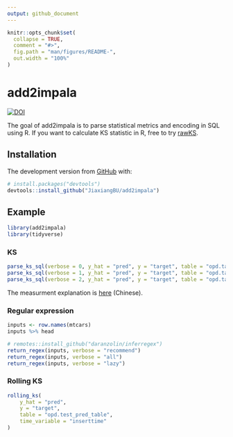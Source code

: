 ```yaml
---
output: github_document
---
```


<!-- README.md is generated from README.Rmd. Please edit that file -->

```r
knitr::opts_chunk$set(
  collapse = TRUE,
  comment = "#>",
  fig.path = "man/figures/README-",
  out.width = "100%"
)
```
# add2impala

<!-- badges: start -->
[![DOI](https://zenodo.org/badge/195213708.svg)](https://zenodo.org/badge/latestdoi/195213708)
<!-- badges: end -->

The goal of add2impala is to parse statistical metrics and encoding in SQL using R.
If you want to calculate KS statistic in R, free to try [rawKS](https://github.com/JiaxiangBU/rawKS).

## Installation

The development version from [GitHub](https://github.com/) with:

``` r
# install.packages("devtools")
devtools::install_github("JiaxiangBU/add2impala")
```
## Example

```r
library(add2impala)
library(tidyverse)
```

### KS

```r
parse_ks_sql(verbose = 0, y_hat = "pred", y = "target", table = "opd.table")
parse_ks_sql(verbose = 1, y_hat = "pred", y = "target", table = "opd.table")
parse_ks_sql(verbose = 2, y_hat = "pred", y = "target", table = "opd.table")
```

The measurment explanation is 
[here](https://jiaxiangbu.github.io/learn_roc/ks_learning_notes.html#ks)
(Chinese).

### Regular expression

```r
inputs <- row.names(mtcars)
inputs %>% head
```

```r
# remotes::install_github("daranzolin/inferregex")
return_regex(inputs, verbose = "recommend")
return_regex(inputs, verbose = "all")
return_regex(inputs, verbose = "lazy")
```

### Rolling KS

```r
rolling_ks(
    y_hat = "pred",
    y = "target",
    table = "opd.test_pred_table",
    time_variable = "inserttime"
)
```

